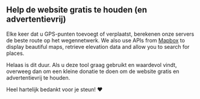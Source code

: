 <script>
</script>

## <HeartHandshake size="18" class="mr-1 inline-block align-baseline" /> Help de website gratis te houden (en advertentievrij)

Elke keer dat u GPS-punten toevoegt of verplaatst, berekenen onze servers de beste route op het wegennetwerk.
We also use APIs from <a href="https://mapbox.com" target="_blank">Mapbox</a> to display beautiful maps, retrieve elevation data and allow you to search for places.

Helaas is dit duur.
Als u deze tool graag gebruikt en waardevol vindt, overweeg dan om een kleine donatie te doen om de website gratis en advertentievrij te houden.

Heel hartelijk bedankt voor je steun! ❤️
